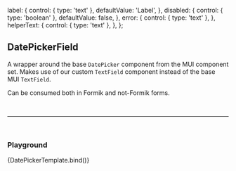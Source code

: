 

  label: {
    control: { type: 'text' },
    defaultValue: 'Label',
  },
  disabled: {
    control: { type: 'boolean' },
    defaultValue: false,
  },
  error: {
    control: { type: 'text' },
  },
  helperText: {
    control: { type: 'text' },
  },
};

<Meta
  title="Atoms/Field/DatePickerField"
  argTypes={argTypes}
  component={DatePickerField}
/> 


## DatePickerField

A wrapper around the base `DatePicker` component from the MUI component set.
Makes use of our custom `TextField` component instead of the base MUI `TextField`.

Can be consumed both in Formik and not-Formik forms.

<br />

---

<br />

### Playground

<Canvas>
  <Story name="Sandbox">
    {DatePickerTemplate.bind()}
  </Story>
</Canvas>

<ArgsTable of={DatePickerTemplate} story="Playground" />